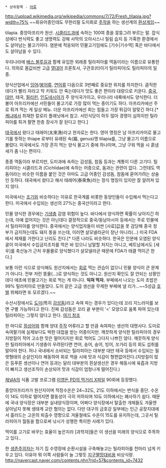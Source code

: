 * 상위항목 - [[어류]]

http://upload.wikimedia.org/wikipedia/commons/7/72/Fresh_tilapia.jpg?width=75%
~~회유어종인데도 무한리필 도미회로 [[주작]]을 하는 생선계의 [[환상게임]]~~

tilapia. 중앙아프리카 원산. [[시클리드]]과에 속하는 100여 종을 뭉뚱그려 부르는 말. 잡식성에다 번식력도 좋고 생명력도 강해 사막의 오아시스나 밀림 습지 등 가혹한 환경에서도 살아남는 물고기이다. 염분에 적응되어 민물고기임에도 [기수|기수역] 혹은 바다에서도 살아남을 수 있다.

우리나라에 [[배스]],[[블루길]]과 함께 유입한 외래종 틸라피아를 역돔이라는 이름으로 유통한다. 의외로 몸값비싼 고급 [[열대어]] 프론토사, 구관호(타이거 틸라피아)도 틸라피아의 일종.

양식산업에서 [[잉어]]/[[붕어]]류, [[연어]]류 다음으로 3번째로 중요한 위치를 차지한다. 큼직한데다가 빨리 자라고 막 키워도 안 죽는데다가 맛도 좋은 편이라 대량으로 키운다. [[중국]], [[대만]], 태국, [[필리핀]], [[인도네시아]]가 주 양식국가이고, 우리나라 내륙에서도 양식한다. 더불어 아프리카에선 서민들이 물고기로 가장 많이 먹는 종이기도 하다. 아프리카에선 주로 튀겨 먹는 게 일상 메뉴. 더운 아프리카에선 회는 힘들고 가장 튀김이 알맞긴 하다.[* [[케냐]]에서 취재한 칼로리 플래닛에서 참고. 서민식당이 하두 많아 경쟁이 심하지만 틸라피아를 튀겨 팔면 한층 장사가 잘 된다고 한다.]

[[태국]]에서 왔다고 태래어(太來漁)라고 한자로는 한다. 영어 명칭은 남 아프리카어로 물고기를 뜻하는 thiape 로부터 유래된 속(屬, genus)명 tilapia를, 그냥 물고기 이름으로 불렀다. 미국에서도 가장 흔히 먹는 양식 물고기 중에 하나이며, 그냥 구워 먹을 시 흙냄새가 좀 나는 편이다.

종종 역돔이라 부르지만, 도미과에 속하는 감성돔, 참돔 등과는 계통이 다른 고기다. 틸리피아는 시클리드과 (Cichlidae)에 속하는 어종으로, 돔과는 관련이 없다. 그런데도 역돔이라는 비슷한 이름을 붙인 것은 아마도 고급 어종인 감성돔, 참돔에 묻어가려는 상술인 듯하다. 태국에서 왔다고 해서 태래어(泰來魚)라는 정식 명칭이 있지만 잘 알려져 있지 않다.

미국에서는 [[조기]]와 비슷하다는 이유로 한국계를 비롯한 동양인들이 수입해서 먹는다고 한다. 미국에서 수입되는 생선의 27%는 중국산이라고 한다.

민물 양식한 경우에는 [[기생충]] 감염 위험이 높다. 바다에서 양식하면 확률이 낮아지긴 하는데, 아예 없어지는 것은 아닌데다 결정적으로 중국/동남아시아 등에서는 주로 민물에서 틸라피아를 양식한다. 중국에서는 양식업자들이 비싼 [사료]값을 못 감당해 중국 정부가 금지하는데도 돼지 똥을 쓰는데, 이러면 살모넬라균이 장난 아니라(...) 미국 FDA에서 제재를 가한다고 난리도 친다.[* 다른 나라도 비슷하다. 한국은 인분에 오염된 양식 굴이 미국에서 수입금지조치를 먹은 바 있으니 남말할 처지는 아니고, 베트남에서도 [새우]를 축산농가 근처 우물물로 양식했다가 살모넬라균 때문에 FDA가 태클 먹이곤 한다.]

보통 이런 식으로 양식해도 원산지에서는 [[회]]로 먹는 관습이 없으니 민물 양식이 큰 문제가 아니다. 전부 저런 똥물(...)로 양식하는 것도 아니고. 원산지 확인도 잘 안되는 상황인데다 애초에 민물고기는 회로 먹는 게 아니다. '''익혀 먹자.''' 부페에서 나오는 도미 초밥은 99% 틸라피아로 만들었다. 도미 같은 고급 생선을 무제한 부페에 낼 리가...~~5성급 [[호텔]] 뷔페라면 또 모르겠다.~~

수산시장에서도 [[도미]](특히 [[감성돔]])라고 속여 파는 경우가 있다는데 꼬리 지느러미를 보면 구별 가능하다고 한다. 진짜 감성돔은 꼬리 끝 부분이 '<'  모양으로 움푹 파여 있는데 틸라피아는 그렇지 않다고 한다. [http://fishmania.tistory.com/tag/tilapia 여기 참조]

한 마디로 [[점성어]]와 함께 양대 [[주작]] 어류라고 할 만큼 속여파는 생선의 대명사다. 도미로 속여팔기에 실제보다도 박한 대접을 받는 어종이지만. 깨끗하게 양식한 틸라피아의 경우 지방질이 적어 고소한 맛은 떨어지지만 회로 먹어도 그다지 나쁘진 않다. 깨끗하게 양식한 틸라피아에서 기생충이 우려된다면 연어, 송어, 숭어, 빙어, 쏘가리 등의 회도 섭취를 말아야 한다. 허나 국내에서 소비되는 틸라피아는 대부분 대만 태국 등에서 수입되는 필렛형태의 순살인지라 해동하여 회로 먹을 시에 맛과 식감이 형편없어진다.(지방질이 많은 등푸른 생선이나 연어 등과는 달리 대부분의 흰살생선은  경우 해동시에 육즙과 지방이 빠지고 생선조직이 손상되어 맛과 식감이 엄청나게 떨어진다.) 

[[채널A]]의 식품 고발 프로그램 [[이영돈 PD의 먹거리 X파일]] 90회에 등장했다.

중앙아프리카가 원산지이며 적정수온은 24~32도, 21도 이하에서는 번식을 중단. 수온이 14도 이하로 떨어지면 활동성이 극히 저하되며 10도 이하에서는 폐사하기 쉽다. 때문에 국내 양식장은 대부분 실내양식장이며, 어쩌다 양식장에서 탈출한 개체들도 겨울엔 살아남지 못해 생태계 교란 혐의는 없다. 다만 대구의 금호강 일부에는 인근 공장지대에서 흘러드는 고온의 퇴출수 영향으로 겨울철에도 수온이 15도를 유지하는데, 그곳서 틸라피아가 월동을 함으로써 낚시가 성행한 특이한 사례가 있다.

먹이를 고기로 바꾸는 효율이 높은지라 [과학자]들은 이 생선을 미래의 양식으로 주목하고 있다..

한 [[생존주의]]자는 자기 집 수영장에 순환시설을 구축해놓고는 틸라피아를 천마리 넘게 키우고 있다. 이유야 뭐 이쪽 사람들이 늘 그렇듯 [[지구멸망]]대비용 비상식량. http://navercast.naver.com/contents.nhn?rid=57&contents_id=7432
